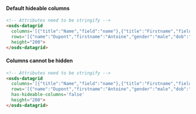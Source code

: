 
#### Default hideable columns
<Canvas withSource="none">
  <div style={{ height: '200px' }}>
    <osds-datagrid
      columns='[{"title":"Name","field":"name"},{"title":"Firstname","field":"firstname"},{"title":"Gender","field":"gender"},{"title":"Date Of Birth","field":"dob"}]'
      rows='[{"name":"Dupont","firstname":"Antoine","gender":"male","dob":"15/11/1996"},{"name":"Garnbret","firstname":"Janja","gender":"female","dob":"12/03/1999"}]'
      height="200">
    </osds-datagrid>
  </div>
</Canvas>

```html
<!-- Attributes need to be stringify -->
<osds-datagrid
  columns='[{"title":"Name","field":"name"},{"title":"Firstname","field":"firstname"},{"title":"Gender","field":"gender"},{"title":"Date Of Birth","field":"dob"}]'
  rows='[{"name":"Dupont","firstname":"Antoine","gender":"male","dob":"15/11/1996"},{"name":"Garnbret","firstname":"Janja","gender":"female","dob":"12/03/1999"}]'
  height="200">
</osds-datagrid>
```

#### Columns cannot be hidden
<Canvas withSource="none">
  <div style={{ height: '200px' }}>
    <osds-datagrid
      columns='[{"title":"Name","field":"name"},{"title":"Firstname","field":"firstname"},{"title":"Gender","field":"gender"},{"title":"Date Of Birth","field":"dob"}]'
      rows='[{"name":"Dupont","firstname":"Antoine","gender":"male","dob":"15/11/1996"},{"name":"Garnbret","firstname":"Janja","gender":"female","dob":"12/03/1999"}]'
      has-hideable-columns='false'
      height="200">
    </osds-datagrid>
  </div>
</Canvas>

```html
<!-- Attributes need to be stringify -->
<osds-datagrid
  columns='[{"title":"Name","field":"name"},{"title":"Firstname","field":"firstname"},{"title":"Gender","field":"gender"},{"title":"Date Of Birth","field":"dob"}]'
  rows='[{"name":"Dupont","firstname":"Antoine","gender":"male","dob":"15/11/1996"},{"name":"Garnbret","firstname":"Janja","gender":"female","dob":"12/03/1999"}]'
  has-hideable-columns='false'
  height="200">
</osds-datagrid>
```
